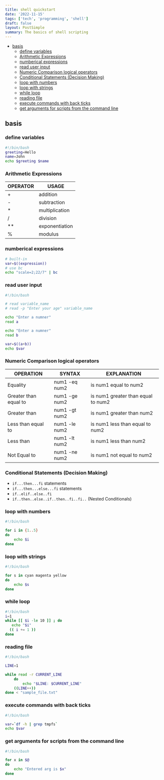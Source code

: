 ```yaml
---
title: shell quickstart
date: '2022-11-15'
tags: ['tech', 'programming', 'shell']
draft: false
layout: PostSimple
summary: The basics of shell scripting
---
```


- [basis](#basis)
  - [define variables](#define-variables)
  - [Arithmetic Expressions](#arithmetic-expressions)
  - [numberical expressions](#numberical-expressions)
  - [read user input](#read-user-input)
  - [Numeric Comparison logical operators](#numeric-comparison-logical-operators)
  - [Conditional Statements (Decision Making)](#conditional-statements-decision-making)
  - [loop with numbers](#loop-with-numbers)
  - [loop with strings](#loop-with-strings)
  - [while loop](#while-loop)
  - [reading file](#reading-file)
  - [execute commands with back ticks](#execute-commands-with-back-ticks)
  - [get arguments for scripts from the command line](#get-arguments-for-scripts-from-the-command-line)

## basis

### define variables

```bash
#!/bin/bash
greeting=Hello
name=John
echo $greeting $name
```

### Arithmetic Expressions

| OPERATOR | USAGE          |
| -------- | -------------- |
| +        | addition       |
| -        | subtraction    |
| \*       | multiplication |
| /        | division       |
| \*\*     | exponentiation |
| %        | modulus        |

### numberical expressions

```bash
# built-in
var=$((expression))
# use bc
echo "scale=2;22/7" | bc
```

### read user input

```bash
#!/bin/bash

# read variable_name
# read -p "Enter your age" variable_name

echo "Enter a numner"
read a

echo "Enter a numner"
read b

var=$((a+b))
echo $var
```

### Numeric Comparison logical operators

| OPERATION             | SYNTAX        | EXPLANATION                        |
| --------------------- | ------------- | ---------------------------------- |
| Equality              | num1 -eq num2 | is num1 equal to num2              |
| Greater than equal to | num1 -ge num2 | is num1 greater than equal to num2 |
| Greater than          | num1 -gt num2 | is num1 greater than num2          |
| Less than equal to    | num1 -le num2 | is num1 less than equal to num2    |
| Less than             | num1 -lt num2 | is num1 less than num2             |
| Not Equal to          | num1 -ne num2 | is num1 not equal to num2          |

### Conditional Statements (Decision Making)

- `if...then...fi` statements
- `if...then...else...fi` statements
- `if..elif..else..fi`
- `if..then..else..if..then..fi..fi..` (Nested Conditionals)

### loop with numbers

```bash
#!/bin/bash

for i in {1..5}
do
    echo $i
done
```

### loop with strings

```bash
#!/bin/bash

for s in cyan magenta yellow
do
	echo $s
done
```

### while loop

```bash
#!/bin/bash
i=1
while [[ $i -le 10 ]] ; do
   echo "$i"
  (( i += 1 ))
done
```

### reading file

```bash
#!/bin/bash

LINE=1

while read -r CURRENT_LINE
	do
		echo "$LINE: $CURRENT_LINE"
    ((LINE++))
done < "sample_file.txt"
```

### execute commands with back ticks

```bash
#!/bin/bash

var=`df -h | grep tmpfs`
echo $var
```

### get arguments for scripts from the command line

```bash
#!/bin/bash

for x in $@
do
    echo "Entered arg is $x"
done
```
